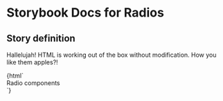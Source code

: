 

# Storybook Docs for Radios

<Meta title="govtnz-import" />

## Story definition

Hallelujah! HTML is working out of the box without modification.
How you like them apples?!

<Preview>
  <Story name="Radios" height="100px">
    {html` <div class="g-radios">Radio components</div> `}
  </Story>
</Preview>
